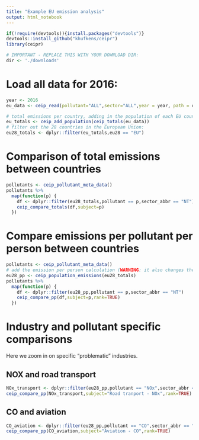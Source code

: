 ```yaml
---
title: "Example EU emission analysis"
output: html_notebook
---
```


```r
if(!require(devtools)){install.packages("devtools")}
devtools::install_github("khufkens/ceipr")
library(ceipr)

# IMPORTANT - REPLACE THIS WITH YOUR DOWNLOAD DIR:
dir <- './downloads'
```

# Load all data for 2016:

```r
year <- 2016
eu_data <- ceip_read(pollutant="ALL",sector="ALL",year = year, path = dir)
```

```r
# total emissions per country, adding in the population of each EU country in the corresponding year(s):
eu_totals <- ceip_add_population(ceip_totals(eu_data))
# filter out the 28 countries in the European Union:
eu28_totals <- dplyr::filter(eu_totals,eu28 == "EU")

```

# Comparison of total emissions between countries

```r
pollutants <- ceip_pollutant_meta_data()
pollutants %>%
  map(function(p) {
    df <- dplyr::filter(eu28_totals,pollutant == p,sector_abbr == "NT")
    ceip_compare_totals(df,subject=p)
  })
```

# Compare emissions per pollutant per person between countries

```r
pollutants <- ceip_pollutant_meta_data()
# add the emission per person calculation (WARNING: it also changes the unit to grams!)
eu28_pp <- ceip_population_emissions(eu28_totals)
pollutants %>%
  map(function(p) {
    df <- dplyr::filter(eu28_pp,pollutant == p,sector_abbr == "NT")
    ceip_compare_pp(df,subject=p,rank=TRUE)
  })
```

# Industry and pollutant specific comparisons

Here we zoom in on specific "problematic" industries.

## NOX and road transport

```r
NOx_transport <- dplyr::filter(eu28_pp,pollutant == "NOx",sector_abbr == "F")
ceip_compare_pp(NOx_transport,subject="Road tranport - NOx",rank=TRUE)

```

## CO and aviation

```r
CO_aviation <- dplyr::filter(eu28_pp,pollutant == "CO",sector_abbr == "H")
ceip_compare_pp(CO_aviation,subject="Aviation - CO",rank=TRUE)
```
